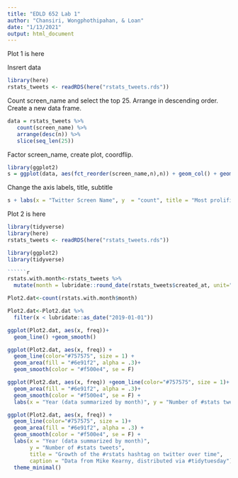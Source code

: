```yaml
---
title: "EDLD 652 Lab 1"
author: "Chansiri, Wongphothipahan, & Loan"
date: "1/13/2021"
output: html_document
---
```


Plot 1 is here

Insrert data


```r
library(here)
rstats_tweets <- readRDS(here("rstats_tweets.rds"))

```


Count screen_name and select the top 25. Arrange in descending order. Create a new data frame.

```r
data = rstats_tweets %>% 
   count(screen_name) %>%
   arrange(desc(n)) %>% 
   slice(seq_len(25))
```

Factor screen_name, create plot, coordflip.

```r
library(ggplot2)
s = ggplot(data, aes(fct_reorder(screen_name,n),n)) + geom_col() + geom_col(fill="cornflowerblue") +coord_flip()
```

Change the axis labels, title, subtitle

```r
s + labs(x = "Twitter Screen Name", y  = "count", title = "Most prolific #rstats tweeters", subtitle = "Top 25 screen names displayed", caption = "Data from Mike Kearny, distributed via #tidutuesday")
```



Plot 2 is here

```r
library(tidyverse)
library(here)
rstats_tweets <- readRDS(here("rstats_tweets.rds"))
```

```r
library(ggplot2)
library(tidyverse)

``````r
rstats.with.month<-rstats_tweets %>% 
  mutate(month = lubridate::round_date(rstats_tweets$created_at, unit="month"))
```

```r
Plot2.dat<-count(rstats.with.month$month)
```

```r
Plot2.dat<-Plot2.dat %>% 
  filter(x < lubridate::as_date("2019-01-01"))
```


```r
ggplot(Plot2.dat, aes(x, freq))+ 
  geom_line() +geom_smooth()
```

```r
ggplot(Plot2.dat, aes(x, freq)) + 
  geom_line(color="#757575", size = 1) + 
  geom_area(fill = "#6e91f2", alpha = .3)+ 
  geom_smooth(color = "#f500e4", se = F)
```

```r
ggplot(Plot2.dat, aes(x, freq)) +geom_line(color="#757575", size = 1)+
  geom_area(fill = "#6e91f2", alpha = .3)+
  geom_smooth(color = "#f500e4", se = F) + 
  labs(x = "Year (data summarized by month)", y = "Number of #stats tweets", title = "Growth of the #rstats hashtag on twitter over time", caption = "Data from Mike Kearny, distributed via #tidytuesday")
```

```r
ggplot(Plot2.dat, aes(x, freq)) +
  geom_line(color="#757575", size = 1)+
  geom_area(fill = "#6e91f2", alpha = .3) + 
  geom_smooth(color = "#f500e4", se = F) + 
  labs(x = "Year (data summarized by month)", 
       y = "Number of #stats tweets", 
       title = "Growth of the #rstats hashtag on twitter over time", 
       caption = "Data from Mike Kearny, distributed via #tidytuesday") + 
  theme_minimal()
```




